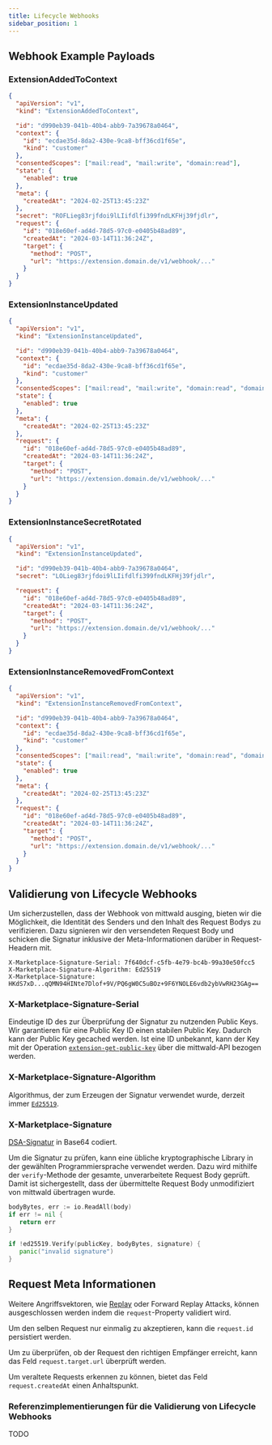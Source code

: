 ```yaml
---
title: Lifecycle Webhooks
sidebar_position: 1
---
```



## Webhook Example Payloads

### ExtensionAddedToContext

```json
{
  "apiVersion": "v1",
  "kind": "ExtensionAddedToContext",

  "id": "d990eb39-041b-40b4-abb9-7a39678a0464",
  "context": {
    "id": "ecdae35d-8da2-430e-9ca8-bff36cd1f65e",
    "kind": "customer"
  },
  "consentedScopes": ["mail:read", "mail:write", "domain:read"],
  "state": {
    "enabled": true
  },
  "meta": {
    "createdAt": "2024-02-25T13:45:23Z"
  },
  "secret": "ROFLieg83rjfdoi9lLIifdlfi399fndLKFHj39fjdlr",
  "request": {
    "id": "018e60ef-ad4d-78d5-97c0-e0405b48ad89",
    "createdAt": "2024-03-14T11:36:24Z",
    "target": {
      "method": "POST",
      "url": "https://extension.domain.de/v1/webhook/..."
    }
  }
}
```

### ExtensionInstanceUpdated

```json
{
  "apiVersion": "v1",
  "kind": "ExtensionInstanceUpdated",

  "id": "d990eb39-041b-40b4-abb9-7a39678a0464",
  "context": {
    "id": "ecdae35d-8da2-430e-9ca8-bff36cd1f65e",
    "kind": "customer"
  },
  "consentedScopes": ["mail:read", "mail:write", "domain:read", "domain:write"],
  "state": {
    "enabled": true
  },
  "meta": {
    "createdAt": "2024-02-25T13:45:23Z"
  },
  "request": {
    "id": "018e60ef-ad4d-78d5-97c0-e0405b48ad89",
    "createdAt": "2024-03-14T11:36:24Z",
    "target": {
      "method": "POST",
      "url": "https://extension.domain.de/v1/webhook/..."
    }
  }
}
```

### ExtensionInstanceSecretRotated

```json
{
  "apiVersion": "v1",
  "kind": "ExtensionInstanceUpdated",

  "id": "d990eb39-041b-40b4-abb9-7a39678a0464",
  "secret": "LOLieg83rjfdoi9lLIifdlfi399fndLKFHj39fjdlr",

  "request": {
    "id": "018e60ef-ad4d-78d5-97c0-e0405b48ad89",
    "createdAt": "2024-03-14T11:36:24Z",
    "target": {
      "method": "POST",
      "url": "https://extension.domain.de/v1/webhook/..."
    }
  }
}
```

### ExtensionInstanceRemovedFromContext

```json
{
  "apiVersion": "v1",
  "kind": "ExtensionInstanceRemovedFromContext",

  "id": "d990eb39-041b-40b4-abb9-7a39678a0464",
  "context": {
    "id": "ecdae35d-8da2-430e-9ca8-bff36cd1f65e",
    "kind": "customer"
  },
  "consentedScopes": ["mail:read", "mail:write", "domain:read", "domain:write"],
  "state": {
    "enabled": true
  },
  "meta": {
    "createdAt": "2024-02-25T13:45:23Z"
  },
  "request": {
    "id": "018e60ef-ad4d-78d5-97c0-e0405b48ad89",
    "createdAt": "2024-03-14T11:36:24Z",
    "target": {
      "method": "POST",
      "url": "https://extension.domain.de/v1/webhook/..."
    }
  }
}
```


## Validierung von Lifecycle Webhooks

Um sicherzustellen, dass der Webhook von mittwald ausging, bieten wir die Möglichkeit, die Identität des Senders und den Inhalt des Request Bodys zu verifizieren. Dazu signieren wir den versendeten Request Body und schicken die Signatur inklusive der Meta-Informationen darüber in Request-Headern mit.

```
X-Marketplace-Signature-Serial: 7f640dcf-c5fb-4e79-bc4b-99a30e50fcc5
X-Marketplace-Signature-Algorithm: Ed25519
X-Marketplace-Signature: HKdS7xD...qQMN94HINte7Dlof+9V/PQ6gW0C5uBOz+9F6YNOLE6vdb2ybVwRH23GAg==
```

### X-Marketplace-Signature-Serial

Eindeutige ID des zur Überprüfung der Signatur zu nutzenden Public Keys. Wir garantieren für eine Public Key ID einen stabilen Public Key. Dadurch kann der Public Key gecached werden. Ist eine ID unbekannt, kann der Key mit der Operation [`extension-get-public-key`](https://api.mittwald.de/v2/docs/#/default/extension-get-public-key) über die mittwald-API bezogen werden.

### X-Marketplace-Signature-Algorithm

Algorithmus, der zum Erzeugen der Signatur verwendet wurde, derzeit immer [`Ed25519`](https://datatracker.ietf.org/doc/html/rfc8032).

### X-Marketplace-Signature

[DSA-Signatur](https://www.rfc-editor.org/rfc/rfc6605.html) in Base64 codiert.

Um die Signatur zu prüfen, kann eine übliche kryptographische Library in der gewählten Programmiersprache verwendet werden. Dazu wird mithilfe der `verify`-Methode der gesamte, unverarbeitete Request Body geprüft. Damit ist sichergestellt, dass der übermittelte Request Body unmodifiziert von mittwald übertragen wurde.

```go
bodyBytes, err := io.ReadAll(body)
if err != nil {
   return err
}

if !ed25519.Verify(publicKey, bodyBytes, signature) {
   panic("invalid signature")
}
```

## Request Meta Informationen

Weitere Angriffsvektoren, wie [Replay](https://csrc.nist.gov/glossary/term/replay_attack) oder Forward Replay Attacks, können ausgeschlossen werden indem die `request`-Property validiert wird.

Um den selben Request nur einmalig zu akzeptieren, kann die `request.id` persistiert werden.

Um zu überprüfen, ob der Request den richtigen Empfänger erreicht, kann das Feld `request.target.url` überprüft werden.

Um veraltete Requests erkennen zu können, bietet das Feld `request.createdAt` einen Anhaltspunkt.

### Referenzimplementierungen für die Validierung von Lifecycle Webhooks

TODO